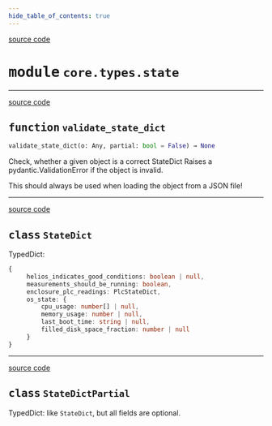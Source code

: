 ```yaml
---
hide_table_of_contents: true
---
```


<!-- markdownlint-disable -->

<a href="https://github.com/tum-esm/pyra/tree/main/packages/core/types/state.py#L0" className="SourceCodeLinkBadge">source code</a>

# <kbd>module</kbd> `core.types.state`





---

<a href="https://github.com/tum-esm/pyra/tree/main/packages/core/types/state.py#L46" className="SourceCodeLinkBadge">source code</a>

## <kbd>function</kbd> `validate_state_dict`

```python
validate_state_dict(o: Any, partial: bool = False) → None
```

Check, whether a given object is a correct StateDict Raises a pydantic.ValidationError if the object is invalid. 

This should always be used when loading the object from a JSON file! 


---

<a href="https://github.com/tum-esm/pyra/tree/main/packages/core/types/state.py#L13" className="SourceCodeLinkBadge">source code</a>

## <kbd>class</kbd> `StateDict`
TypedDict: 

```ts
{
     helios_indicates_good_conditions: boolean | null,
     measurements_should_be_running: boolean,
     enclosure_plc_readings: PlcStateDict,
     os_state: {
         cpu_usage: number[] | null,
         memory_usage: number | null,
         last_boot_time: string | null,
         filled_disk_space_fraction: number | null
     }
}
``` 





---

<a href="https://github.com/tum-esm/pyra/tree/main/packages/core/types/state.py#L37" className="SourceCodeLinkBadge">source code</a>

## <kbd>class</kbd> `StateDictPartial`
TypedDict: like `StateDict`, but all fields are optional. 





